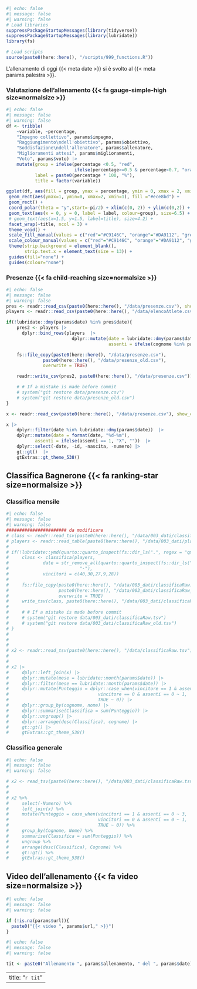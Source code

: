 ```r
#| echo: false
#| message: false
#| warning: false
# Load libraries
suppressPackageStartupMessages(library(tidyverse))
suppressPackageStartupMessages(library(lubridate))
library(fs)

# Load scripts
source(paste0(here::here(), "/scripts/999_functions.R"))
```

L'allenamento di oggi {{< meta date >}} si è svolto al {{< meta params.palestra >}}.

### Valutazione dell'allenamento  {{< fa gauge-simple-high size=normalsize >}}

```r
#| echo: false
#| message: false
#| warning: false
df <- tribble(
    ~variable, ~percentage,
    "Impegno collettivo", params$impegno,
    "Raggiungimento\ndell'obiettivo", params$obiettivo,
    "Soddisfazione\ndell'allenatore", params$allenatore,
    "Miglioramenti attesi", params$miglioramenti,
    "Voto", params$voto) |>  
    mutate(group = ifelse(percentage <0.5, "red",
                          ifelse(percentage>=0.5 & percentage<0.7, "orange","green")),
           label = paste0(percentage * 100, "%"),
           title = factor(variable))

ggplot(df, aes(fill = group, ymax = percentage, ymin = 0, xmax = 2, xmin = 1)) +
 geom_rect(aes(ymax=1, ymin=0, xmax=2, xmin=1), fill ="#ece8bd") +
 geom_rect() + 
 coord_polar(theta = "y",start=-pi/2) + xlim(c(0, 2)) + ylim(c(0,2)) +
 geom_text(aes(x = 0, y = 0, label = label, colour=group), size=6.5) +
 # geom_text(aes(x=1.5, y=1.5, label=title), size=4.2) + 
 facet_wrap(~title, ncol = 3) +
 theme_void() +
 scale_fill_manual(values = c("red"="#C9146C", "orange"="#DA9112", "green"="#129188")) +
 scale_colour_manual(values = c("red"="#C9146C", "orange"="#DA9112", "green"="#129188")) +
 theme(strip.background = element_blank(),
       strip.text.x = element_text(size = 13)) +
 guides(fill="none") +
 guides(colour="none")
```

### Presenze {{< fa child-reaching size=normalsize >}}

```r
#| echo: false
#| message: false
#| warning: false
pres <- readr::read_csv(paste0(here::here(), "/data/presenze.csv"), show_col_types = FALSE)
players <- readr::read_csv(paste0(here::here(), "/data/elencoAtlete.csv"), show_col_types = FALSE)

if(!lubridate::dmy(params$date) %in% pres$date){
    pres2 <- players |>
      dplyr::bind_rows(players  |>
                         dplyr::mutate(date = lubridate::dmy(params$date),
                                       assenti = ifelse(cognome %in% params$assenti, 1, 0)))

    fs::file_copy(paste0(here::here(), "/data/presenze.csv"),
              paste0(here::here(), "/data/presenze_old.csv"),
              overwrite = TRUE)

    readr::write_csv(pres2, paste0(here::here(), "/data/presenze.csv"))

    # # If a mistake is made before commit
    # system("git restore data/presenze.csv")
    # system("git restore data/presenze_old.csv")
}

x <- readr::read_csv(paste0(here::here(), "/data/presenze.csv"), show_col_types = FALSE)

x |>
    dplyr::filter(date %in% lubridate::dmy(params$date))  |>
    dplyr::mutate(date = format(date, "%d-%m"),
           assenti = ifelse(assenti == 1, "X", ""))  |>
    dplyr::select(-date, -id, -nascita, -numero) |>
    gt::gt()  |>
    gtExtras::gt_theme_538()
```


## Classifica Bagnerone {{< fa ranking-star size=normalsize >}}

### Classifica mensile

```r
#| echo: false
#| message: false
#| warning: false
####################### da modificare
# class <- readr::read_tsv(paste0(here::here(), "/data/003_dati/classificaRaw.tsv"), show_col_types = FALSE)
# players <- readr::read_table(paste0(here::here(), "/data/003_dati/players.tsv"), show_col_types = FALSE)
# 
# if(!lubridate::ymd(quarto::quarto_inspect(fs::dir_ls(".", regex = "qmd$"))$formats$html$metadata$date) %in% class$date){
#     class <- classifica(players,
#             date = str_remove_all(quarto::quarto_inspect(fs::dir_ls(".", regex = "qmd$"))$formats$html$metadata$date,
#                           "-"),
#             vincitori = c(40,30,27,9,28))
# 
#     fs::file_copy(paste0(here::here(), "/data/003_dati/classificaRaw.tsv"),
#                   paste0(here::here(), "/data/003_dati/classificaRaw_old.tsv"),
#                   overwrite = TRUE)
#     write_tsv(class, paste0(here::here(), "/data/003_dati/classificaRaw.tsv"))
#     
#     # # If a mistake is made before commit
#     # system("git restore data/003_dati/classificaRaw.tsv")
#     # system("git restore data/003_dati/classificaRaw_old.tsv")
# }
# 
# 
# 
# x2 <- readr::read_tsv(paste0(here::here(), "/data/classificaRaw.tsv"), show_col_types = FALSE)
# 
# 
# x2 |> 
#     dplyr::left_join(x) |> 
#     dplyr::mutate(mese = lubridate::month(params$date)) |> 
#     dplyr::filter(mese == lubridate::month(params$date)) |> 
#     dplyr::mutate(Punteggio = dplyr::case_when(vincitore == 1 & assenti == 0 ~ 3,
#                                  vincitore == 0 & assenti == 0 ~ 1,
#                                  TRUE ~ 0)) |> 
#     dplyr::group_by(cognome, nome) |> 
#     dplyr::summarise(Classifica = sum(Punteggio)) |> 
#     dplyr::ungroup() |> 
#     dplyr::arrange(desc(Classifica), cognome) |> 
#     gt::gt() |> 
#     gtExtras::gt_theme_538()

```

### Classifica generale

```r
#| echo: false
#| message: false
#| warning: false

# x2 <- read_tsv(paste0(here::here(), "/data/003_dati/classificaRaw.tsv"))
# 
# 
# x2 %>%
#     select(-Numero) %>% 
#     left_join(x) %>% 
#     mutate(Punteggio = case_when(vincitori == 1 & assenti == 0 ~ 3,
#                                  vincitori == 0 & assenti == 0 ~ 1,
#                                  TRUE ~ 0)) %>% 
#     group_by(Cognome, Nome) %>% 
#     summarise(Classifica = sum(Punteggio)) %>% 
#     ungroup %>% 
#     arrange(desc(Classifica), Cognome) %>% 
#     gt::gt() %>% 
#     gtExtras::gt_theme_538()

```

## Video dell'allenamento {{< fa video size=normalsize >}}

```r
#| echo: false
#| message: false
#| warning: false

if (!is.na(params$url)){
  paste0("{{< video ", params$url," >}}")
}

```

```r
#| echo: false
#| message: false
#| warning: false

tit <- paste0("Allenamento ", params$allenamento, " del ", params$date)
```

---
title: "`r tit`"
---